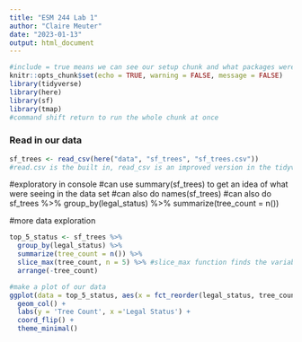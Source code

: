 ```yaml
---
title: "ESM 244 Lab 1"
author: "Claire Meuter"
date: "2023-01-13"
output: html_document
---
```


```r
#include = true means we can see our setup chunk and what packages were installed
knitr::opts_chunk$set(echo = TRUE, warning = FALSE, message = FALSE)
library(tidyverse)
library(here)
library(sf)
library(tmap)
#command shift return to run the whole chunk at once 
```


### Read in our data 
```r
sf_trees <- read_csv(here("data", "sf_trees", "sf_trees.csv"))
#read.csv is the built in, read_csv is an improved version in the tidyverse, it adds additional functionality. read_csv will generally eb faster anyways 
```


#exploratory in console
#can use summary(sf_trees) to get an idea of what were seeing in the data set 
#can also do names(sf_trees)
#can also do sf_trees %>% group_by(legal_status) %>% summarize(tree_count = n())

#more data exploration
```r
top_5_status <- sf_trees %>%
  group_by(legal_status) %>%
  summarize(tree_count = n()) %>%
  slice_max(tree_count, n = 5) %>% #slice_max function finds the variables that are the maximum and only keep the top 5 (in this case bc n =5)
  arrange(-tree_count)

#make a plot of our data 
ggplot(data = top_5_status, aes(x = fct_reorder(legal_status, tree_count), y =tree_count)) +
  geom_col() +
  labs(y = 'Tree Count', x ='Legal Status') + 
  coord_flip() +
  theme_minimal()
```

